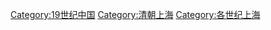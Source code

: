 [[Category:19世纪中国|Category:19世纪中国]]
[[Category:清朝上海|Category:清朝上海]]
[[Category:各世纪上海|Category:各世纪上海]]